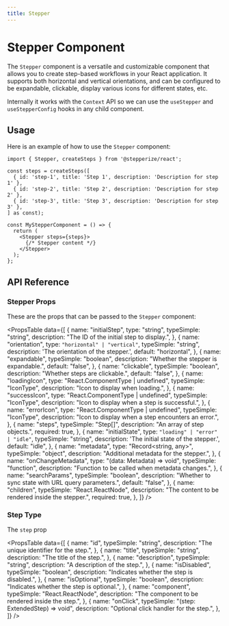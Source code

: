 ```yaml
---
title: Stepper
---
```



# Stepper Component

The `Stepper` component is a versatile and customizable component that allows you to create step-based workflows in your React application. It supports both horizontal and vertical orientations, and can be configured to be expandable, clickable, display various icons for different states, etc.

Internally it works with the `Context` API so we can use the `useStepper` and `useStepperConfig` hooks in any child component.

## Usage

Here is an example of how to use the `Stepper` component:

```tsx
import { Stepper, createSteps } from '@stepperize/react';

const steps = createSteps([
  { id: 'step-1', title: 'Step 1', description: 'Description for step 1' },
  { id: 'step-2', title: 'Step 2', description: 'Description for step 2' },
  { id: 'step-3', title: 'Step 3', description: 'Description for step 3' },
] as const);

const MyStepperComponent = () => {
  return (
    <Stepper steps={steps}>
      {/* Stepper content */}
    </Stepper>
  );
};
```

## API Reference

### Stepper Props

These are the props that can be passed to the `Stepper` component:

<PropsTable
  data={[
    {
      name: "initialStep",
      type: "string",
      typeSimple: "string",
      description: "The ID of the initial step to display.",
    },
    {
      name: "orientation",
      type: `"horizontal" | "vertical"`,
      typeSimple: "string",
      description: 'The orientation of the stepper.',
      default: "horizontal",
    },
    {
      name: "expandable",
      typeSimple: "boolean",
      description: "Whether the stepper is expandable.",
      default: "false",
    },
    {
      name: "clickable",
      typeSimple: "boolean",
      description: "Whether steps are clickable.",
      default: "false",
    },
    {
      name: "loadingIcon",
      type: "React.ComponentType<any> | undefined",
      typeSimple: "IconType",
      description: "Icon to display when loading.",
    },
    {
      name: "successIcon",
      type: "React.ComponentType<any> | undefined",
      typeSimple: "IconType",
      description: "Icon to display when a step is successful.",
    },
    {
      name: "errorIcon",
      type: "React.ComponentType<any> | undefined",
      typeSimple: "IconType",
      description: "Icon to display when a step encounters an error.",
    },
    {
      name: "steps",
      typeSimple: "Step[]",
      description: "An array of step objects.",
      required: true,
    },
    {
      name: "initialState",
      type: `"loading" | "error" | "idle"`,
      typeSimple: "string",
      description: 'The initial state of the stepper.',
      default: "idle",
    },
    {
      name: "metadata",
      type: "Record<string, any>",
      typeSimple: "object",
      description: "Additional metadata for the stepper.",
    },
    {
      name: "onChangeMetadata",
      type: "(data: Metadata) => void",
      typeSimple: "function",
      description: "Function to be called when metadata changes.",
    },
    {
      name: "searchParams",
      typeSimple: "boolean",
      description: "Whether to sync state with URL query parameters.",
      default: "false",
    },
    {
      name: "children",
      typeSimple: "React.ReactNode",
      description: "The content to be rendered inside the stepper.",
      required: true,
    },
  ]}
/>

### Step Type

The `step` prop 

<PropsTable
  data={[
    {
      name: "id",
      typeSimple: "string",
      description: "The unique identifier for the step.",
    },
    {
      name: "title",
      typeSimple: "string",
      description: "The title of the step.",
    },
    {
      name: "description",
      typeSimple: "string",
      description: "A description of the step.",
    },
    {
      name: "isDisabled",
      typeSimple: "boolean",
      description: "Indicates whether the step is disabled.",
    },
    {
      name: "isOptional",
      typeSimple: "boolean",
      description: "Indicates whether the step is optional.",
    },
    {
      name: "component",
      typeSimple: "React.ReactNode",
      description: "The component to be rendered inside the step.",
    },
    {
      name: "onClick",
      typeSimple: "(step: ExtendedStep) => void",
      description: "Optional click handler for the step.",
    },
  ]}
/>